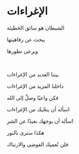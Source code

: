# الإغراءات

الشيطان هو سائق الخطيئة

يبحث عن رفاهيتها

ويرعى تطورها

<p></p>

<br />

بيننا العديد من الإغراءات

داخلنا المزيد من الإغراءات

فكن واعيًا وصلِّ إلى الله

اسأله أن ينجّيك من الإغراءات

اسأله أن يوجهك بعيدًا عن الشر

هكذا سترى بالنور

فلن تُعميك الفوضى والارتباك

<p></p>